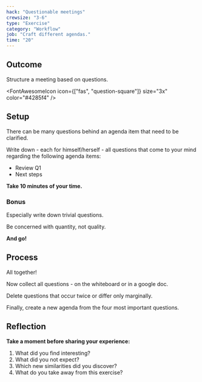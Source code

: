 ```yaml
---
hack: "Questionable meetings"
crewsize: "3-6"
type: "Exercise"
category: "Workflow"
job: "Craft different agendas."
time: "20"
---
```


## Outcome

Structure a meeting based on questions.

<FontAwesomeIcon icon={["fas", "question-square"]} size="3x" color="#4285f4" />

## Setup

There can be many questions behind an agenda item that need to be clarified.

Write down - each for himself/herself - all questions that come to your mind regarding the following agenda items:

- Review Q1
- Next steps

**Take 10 minutes of your time.**

### Bonus

Especially write down trivial questions.

Be concerned with quantity, not quality.

**And go!**

## Process

All together!

Now collect all questions - on the whiteboard or in a google doc.

Delete questions that occur twice or differ only marginally.

Finally, create a new agenda from the four most important questions.

## Reflection

**Take a moment before sharing your experience:**

1. What did you find interesting?
2. What did you not expect?
3. Which new similarities did you discover?
4. What do you take away from this exercise?
